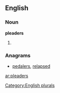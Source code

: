 
==English==

===Noun===
'''pleaders'''

# {{plural of|[[pleader]]}}

===Anagrams===
* [[pedalers#English|pedalers]], [[relapsed#English|relapsed]]

[[Category:English plurals]]

[[ar:pleaders]]